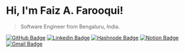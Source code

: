 # Hi, I'm Faiz A. Farooqui!

> Software Engineer from Bengaluru, India.

[![GitHub Badge](https://img.shields.io/badge/-faizahmedfarooqui-white?style=flat-square&logo=GitHub&logoColor=black&link=https://github.com/faizahmedfarooqui)](https://github.com/faizahmedfarooqui)
[![Linkedin Badge](https://img.shields.io/badge/-faizahmedfarooqui-blue?style=flat-square&logo=Linkedin&logoColor=white&link=https://www.linkedin.com/in/faizahmedfarooqui/)](https://www.linkedin.com/in/faizahmedfarooqui/)
[![Hashnode Badge](https://img.shields.io/badge/-blog.faizahmed.in-darkblue?style=flat-square&logo=Hashnode&logoColor=white&link=http://blog.faizahmed.in/)](https://blog.faizahmed.in/)
[![Notion Badge](https://img.shields.io/badge/-faizahmed.notion.site-white?style=flat-square&logo=Notion&logoColor=black&link=https://faizahmed.notion.site/Hey-I-m-Faiz-A-Farooqui-1f271e964e8f485d989327e788d4aef7)](https://faizahmed.notion.site/Hey-I-m-Faiz-A-Farooqui-1f271e964e8f485d989327e788d4aef7)
[![Gmail Badge](https://img.shields.io/badge/-contact@faizahmed.in-c14438?style=flat-square&logo=Gmail&logoColor=white&link=mailto:contact@faizahmed.in)](mailto:contact@faizahmed.in)